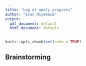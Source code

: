 ```yaml
---
title: "Log of mpoly progress"
author: "Evan Miyakawa"
output:
  pdf_document: default
  html_document: default
---
```


```r
knitr::opts_chunk$set(echo = TRUE)
```

## Brainstorming

\begin{itemize} 
  \item 
\end{itemize}


